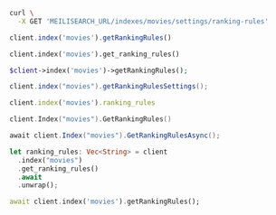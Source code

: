 <CodeGroup>

```bash cURL
curl \
  -X GET 'MEILISEARCH_URL/indexes/movies/settings/ranking-rules'
```

```javascript JS
client.index('movies').getRankingRules()
```

```python Python
client.index('movies').get_ranking_rules()
```

```php PHP
$client->index('movies')->getRankingRules();
```

```java Java
client.index("movies").getRankingRulesSettings();
```

```ruby Ruby
client.index('movies').ranking_rules
```

```go Go
client.Index("movies").GetRankingRules()
```

```csharp C#
await client.Index("movies").GetRankingRulesAsync();
```

```rust Rust
let ranking_rules: Vec<String> = client
  .index("movies")
  .get_ranking_rules()
  .await
  .unwrap();
```

```dart Dart
await client.index('movies').getRankingRules();
```
</CodeGroup>